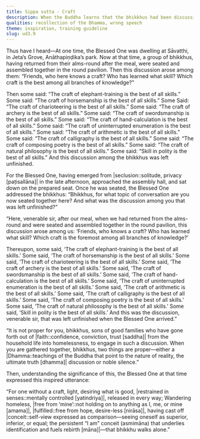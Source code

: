 ```yaml
---
title: Sippa sutta - Craft
description: When the Buddha learns that the bhikkhus had been discussing about various crafts, he reminds them that for those who have gone forth in faith, only two modes of gathering are proper - either engaging in a Dhamma discussion or maintaining noble silence.
qualities: recollection of the Dhamma, wrong speech
theme: inspiration, training guideline
slug: ud3.9
---
```


Thus have I heard—At one time, the Blessed One was dwelling at Sāvatthi, in Jeta’s Grove, Anāthapiṇḍika’s park. Now at that time, a group of bhikkhus, having returned from their alms-round after the meal, were seated and assembled together in the round pavilion. Then this discussion arose among them: “Friends, who here knows a craft? Who has learned what skill? Which craft is the best among all branches of knowledge?”

Then some said: “The craft of elephant-training is the best of all skills.” Some said: “The craft of horsemanship is the best of all skills.” Some Said: “The craft of charioteering is the best of all skills.” Some said: “The craft of archery is the best of all skills.” Some said: “The craft of swordsmanship is the best of all skills.” Some said: “The craft of hand-calculation is the best of all skills.” Some said: “The craft of uninterrupted enumeration is the best of all skills.” Some said: “The craft of arithmetic is the best of all skills.” Some said: “The craft of calligraphy is the best of all skills.” Some said: “The craft of composing poetry is the best of all skills.” Some said: “The craft of natural philosophy is the best of all skills.” Some said: “Skill in polity is the best of all skills.” And this discussion among the bhikkhus was left unfinished.

For the Blessed One, having emerged from |seclusion::solitude, privacy [paṭisallāna]| in the late afternoon, approached the assembly hall, and sat down on the prepared seat. Once he was seated, the Blessed One addressed the bhikkhus: “Bhikkhus, for what topic of conversation are you now seated together here? And what was the discussion among you that was left unfinished?”

“Here, venerable sir, after our meal, when we had returned from the alms-round and were seated and assembled together in the round pavilion, this discussion arose among us: ‘Friends, who knows a craft? Who has learned what skill? Which craft is the foremost among all branches of knowledge?’

Thereupon, some said, ‘The craft of elephant-training is the best of all skills.’ Some said, ‘The craft of horsemanship is the best of all skills.’ Some said, ‘The craft of charioteering is the best of all skills.’ Some said, ‘The craft of archery is the best of all skills.’ Some said, ‘The craft of swordsmanship is the best of all skills.’ Some said, ‘The craft of hand-calculation is the best of all skills.’ Some said, ‘The craft of uninterrupted enumeration is the best of all skills.’ Some said, ‘The craft of arithmetic is the best of all skills.’ Some said, ‘The craft of calligraphy is the best of all skills.’ Some said, ‘The craft of composing poetry is the best of all skills.’ Some said, ‘The craft of natural philosophy is the best of all skills.’ Some said, ‘Skill in polity is the best of all skills.’ And this was the discussion, venerable sir, that was left unfinished when the Blessed One arrived.”

“It is not proper for you, bhikkhus, sons of good families who have gone forth out of |faith::confidence, conviction, trust [saddha]| from the household life into homelessness, to engage in such a discussion. When you are gathered together, bhikkhus, two things are proper—either a |Dhamma::teachings of the Buddha that point to the nature of reality, the ultimate truth [dhamma]| discussion or noble silence.”

Then, understanding the significance of this, the Blessed One at that time expressed this inspired utterance:

“For one without a craft, light, desiring what is good,
|restrained in senses::mentally controlled [yatindriya]|, released in every way;
Wandering homeless, |free from ‘mine’::not holding on to anything as I, me, or mine [amama]|, |fulfilled::free from hope, desire-less [nirāsa]|,
having cast off |conceit::self-view expressed as comparison—seeing oneself as superior, inferior, or equal; the persistent “I am” conceit (asmimāna) that underlies identification and fuels rebirth [māna]|—that bhikkhu walks alone.”